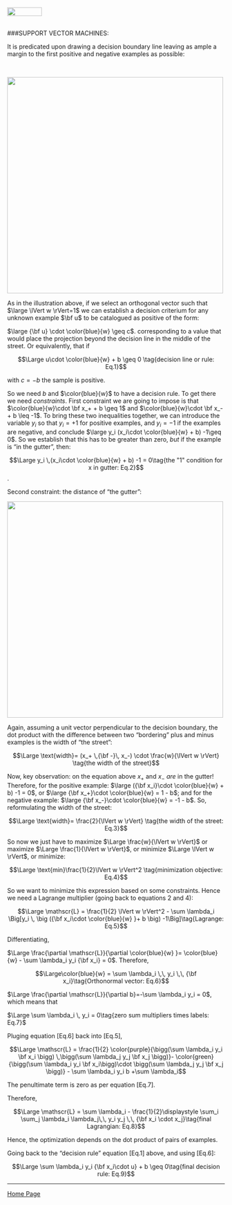 <br>
<a href="http://rinterested.github.io/statistics/index.html">
<img HEIGHT="20" WIDTH="80" src="https://cloud.githubusercontent.com/assets/9312897/10556783/a27a26fa-745c-11e5-9b1a-2d5bd737387a.PNG"></a>
<br><br>

###SUPPORT VECTOR MACHINES:
<br>

It is predicated upon drawing a decision boundary line leaving as ample a margin to the first positive and negative examples as possible:

<br>

<img height="500" width="500" src="https://cloud.githubusercontent.com/assets/9312897/16438253/f52790e8-3d7b-11e6-8846-56d147c60e0f.png">


As in the illustration above, if we select an orthogonal vector such that $\large \lVert w \rVert=1$ we can establish a decision criterium for any unknown example $\bf u$ to be catalogued as positive of the form:

$\large {\bf u} \cdot \color{blue}{w} \geq c$. corresponding to a value that would place the projection beyond the decision line in the middle of the street. Or equivalently, that if 

$$\Large u\cdot \color{blue}{w} + b \geq 0 \tag{decision line or rule: Eq.1}$$

with $c = - b$ the sample is positive.

So we need $b$ and $\color{blue}{w}$ to have a decision rule. To get there we need *constraints*. First constraint we are going to impose is that $\color{blue}{w}\cdot \bf x_+ + b \geq 1$ and $\color{blue}{w}\cdot \bf x_- + b \leq -1$. To bring these two inequalities together, we can introduce the variable $y_i$ so that $y_i=+1$ for positive examples, and $y_i=-1$ if the examples are negative, and conclude $\large y_i (x_i\cdot \color{blue}{w} + b) -1\geq 0$. So we establish that this has to be greater than zero, *but* if the example is "in the gutter", then:

$$\Large y_i \,(x_i\cdot \color{blue}{w} + b) -1 = 0\tag{the "1" condition for x in gutter: Eq.2}$$.

Second constraint: the distance of "the gutter":


<img height="500" width="500" src="https://cloud.githubusercontent.com/assets/9312897/16401058/1d780816-3caf-11e6-8477-610b6bcf9b76.png">

Again, assuming a unit vector perpendicular to the decision boundary, the dot product with the difference between two "bordering" plus and minus examples is the width of "the street":

$$\Large \text{width}= (x_+ \,{\bf -}\, x_-) \cdot \frac{w}{\lVert w \rVert} \tag{the width of the street}$$

Now, key observation: on the equation above $x_+$ and $x_-$ *are* in the gutter! Therefore, for the positive example: $\large ({\bf x_i}\cdot \color{blue}{w} + b) -1 = 0$, or $\large {\bf x_+}\cdot \color{blue}{w} = 1 - b$; and for the negative example: $\large {\bf x_-}\cdot \color{blue}{w} = -1 - b$. So, reformulating the width of the street:

$$\Large \text{width}= \frac{2}{\lVert w \rVert} \tag{the width of the street: Eq.3}$$

So now we just have to maximize $\Large  \frac{w}{\lVert w \rVert}$ or maximize $\Large  \frac{1}{\lVert w \rVert}$, or minimize $\Large  \lVert w \rVert$, or minimize:

$$\Large \text{min}\frac{1}{2}\lVert w \rVert^2 \tag{minimization objective: Eq.4}$$

So we want to minimize this expression based on some constraints. Hence we need a Lagrange multiplier (going back to equations 2 and 4):

$$\Large \mathscr{L} = \frac{1}{2} \lVert w \rVert^2 - \sum \lambda_i \Big[y_i \, \big ({\bf x_i\cdot \color{blue}{w} }+ b \big) -1\Big]\tag{Lagrange: Eq.5}$$


Differentiating,


$\Large \frac{\partial \mathscr{L}}{\partial \color{blue}{w} }= \color{blue}{w} - \sum \lambda_i y_i {\bf x_i} = 0$. Therefore, 

$$\Large\color{blue}{w} = \sum \lambda_i \,\, y_i \,\, {\bf x_i}\tag{Orthonormal vector: Eq.6}$$

$\Large \frac{\partial \mathscr{L}}{\partial b}=-\sum \lambda_i y_i = 0$, which means that

$\Large \sum \lambda_i \, y_i = 0\tag{zero sum multipliers times labels: Eq.7}$

Pluging equation [Eq.6] back into [Eq.5], 

$$\Large \mathscr{L} = \frac{1}{2} \color{purple}{\bigg(\sum \lambda_i y_i \bf x_i \bigg) \,\bigg(\sum \lambda_j y_j \bf x_j \bigg)}- \color{green}{\bigg(\sum \lambda_i y_i \bf x_i\bigg)\cdot \bigg(\sum \lambda_j y_j \bf x_j \bigg)} - \sum \lambda_i y_i b +\sum \lambda_i$$

The penultimate term is zero as per equation [Eq.7].

Therefore,


$$\Large \mathscr{L} =  \sum \lambda_i - \frac{1}{2}\displaystyle \sum_i \sum_j  \lambda_i \lambda_j\,\, y_i y_j \,\, {\bf x_i \cdot x_j}\tag{final Lagrangian: Eq.8}$$

Hence, the optimization depends on the dot product of pairs of examples.

Going back to the "decision rule" equation [Eq.1] above, and using [Eq.6]:

$$\Large \sum \lambda_i y_i {\bf x_i\cdot u} + b \geq 0\tag{final decision rule: Eq.9}$$


---

<a href="http://rinterested.github.io/statistics/index.html">Home Page</a>
